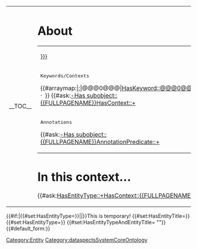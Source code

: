 <includeonly>
{|class=wikitextpostertable width=100%
|
__TOC__
|
= About =
{|class=wikitextpostertable width=100% cellpadding=20
|<div class="HasEntityBlurb">[[HasEntityBlurb::{{{HasEntityBlurb|}}}]]</div>
|-
|
<div style="font-family:monospace;">Keywords/Contexts</div>
{{#arraymap:{{{Keywords|}}}|;|@@@0@@@|<span class="Keyword">[[HasKeyword::@@@0@@@]]</span>&ensp;|&middot;&ensp;}}
{{#ask:[[-Has subobject::{{FULLPAGENAME}}]][[HasContext::+]]
|mainlabel=-
|?HasContext=
|?HasComment=
|format=template
|template=ContextResultItem
|link=none
}}
|-
|<div style="font-family:monospace;">Annotations</div>
{{#ask:[[-Has subobject::{{FULLPAGENAME}}]][[AnnotationPredicate::+]]
|mainlabel=-
|?AnnotationPredicate
|?AnnotationObject
|?AnnotationType
|sort=AnnotationPredicate
|format=template
|template=AnnotationResultItem
|link=none
}}
|}
= In this context&hellip; =
{{#ask:[[HasEntityType::+]][[HasContext::{{FULLPAGENAME}}]]
|format=ul
}}

= What links here? =
{{Special:WhatLinksHere/{{FULLPAGENAME}}}}
= CONTENT =
''See below&hellip;''
<headertabs/>
|}
{{DISPLAYTITLE:{{{HasEntityType}}} "{{{HasEntityTitle}}}"}}
{{#if:{{{1|}}}|{{#set:HasEntityType={{{1}}}}}||}}<noinclude>This is temporary!</noinclude>
{{#set:HasEntityTitle={{{HasEntityTitle}}}}}
{{#set:HasEntityType={{{HasEntityType}}}}}
{{#set:HasEntityTypeAndEntityTitle={{{HasEntityType}}} "{{{HasEntityTitle}}}"}}
{{#default_form:{{{HasEntityType}}}}}[[Category:Entity]]</includeonly>
<noinclude>[[Category:dataspectsSystemCoreOntology]]</noinclude>
